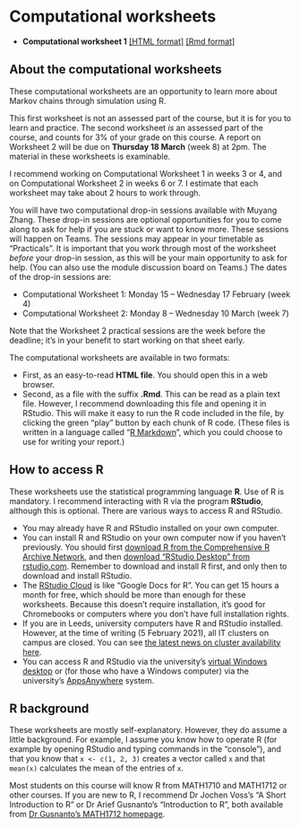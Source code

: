 # Computational worksheets  {.unnumbered #computing}




::: {.mysched}
* **Computational worksheet 1** [[HTML format]](computing/C1.html) [[Rmd format]](computing/C1.Rmd)
:::


## About the computational worksheets {.unnumbered #C-about}

These computational worksheets are an opportunity to learn more about Markov chains through simulation using R.

This first worksheet is not an assessed part of the course, but it is for you to learn and practice.  The second worksheet *is* an assessed part of the course, and counts for 3% of your grade on this course. A report on Worksheet 2 will be due on **Thursday 18 March** (week 8) at 2pm. The material in these worksheets is examinable.

I recommend working on Computational Worksheet 1 in weeks 3 or 4, and on Computational Worksheet 2 in weeks 6 or 7. I estimate that each worksheet may take about 2 hours to work through.

You will have two computational drop-in sessions available with Muyang Zhang. These drop-in sessions are optional opportunities for you to come along to ask for help if you are stuck or want to know more. These sessions will happen on Teams. The sessions may appear in your timetable as "Practicals". It is important that you work through most of the worksheet *before* your drop-in session, as this will be your main opportunity to ask for help. (You can also use the module discussion board on Teams.) The dates of the drop-in sessions are:

* Computational Worksheet 1: Monday 15 -- Wednesday 17 February (week 4)
* Computational Worksheet 2: Monday 8 -- Wednesday 10 March (week 7)

Note that the Worksheet 2 practical sessions are the week before the deadline; it's in your benefit to start working on that sheet early.

The computational worksheets are available in two formats:

* First, as an easy-to-read **HTML file**. You should open this in a web browser.
* Second, as a file with the suffix **.Rmd**. This can be read as a plain text file. However, I recommend downloading this file and opening it in RStudio. This will make it easy to run the R code included in the file, by clicking the green "play" button by each chunk of R code. (These files is written in a language called "[R Markdown](https://www.stat.cmu.edu/~cshalizi/rmarkdown/)", which you could choose to use for writing your report.)





## How to access R  {.unnumbered #R-access}

These worksheets use the statistical programming language **R**. Use of R is mandatory. I recommend interacting with R via the program **RStudio**, although this is optional. There are various ways to access R and RStudio.

* You may already have R and RStudio installed on your own computer.
* You can install R and RStudio on your own computer now if you haven't previously. You should first [download R from the Comprehensive R Archive Network](https://cran.rstudio.com/), and then [download "RStudio Desktop" from rstudio.com](https://rstudio.com/products/rstudio/download/#download). Remember to download and install R first, and only then to download and install RStudio.
* The [RStudio Cloud](https://rstudio.cloud/) is like "Google Docs for R". You can get 15 hours a month for free, which should be more than enough for these worksheets. Because this doesn't require installation, it's good for Chromebooks or computers where you don't have full installation rights.
* If you are in Leeds, university computers have R and RStudio installed. However, at the time of writing (5 February 2021), all IT clusters on campus are closed. You can see [the latest news on cluster availability here](https://leeds.service-now.com/it?id=clusters).
* You can access R and RStudio via the university's [virtual Windows desktop](https://it.leeds.ac.uk/it?id=kb_article&sysparm_article=KB0014548) or (for those who have a Windows computer) via the university's [AppsAnywhere](https://it.leeds.ac.uk/it?id=kb_article&sysparm_article=KB0014827) system.



## R background  {.unnumbered #R-background}

These worksheets are mostly self-explanatory. However, they do assume a little background. For example, I assume you know how to operate R (for example by opening RStudio and typing commands in the "console"), and that you know that `x <- c(1, 2, 3)` creates a vector called `x` and that `mean(x)` calculates the mean of the entries of `x`.

Most students on this course will know R from MATH1710 and MATH1712 or other courses. If you are new to R, I recommend Dr Jochen Voss's "A Short Introduction to R" or Dr Arief Gusnanto's "Introduction to R", both available from [Dr Gusnanto's MATH1712 homepage](http://www1.maths.leeds.ac.uk/~arief/MATH1712/index.html).





